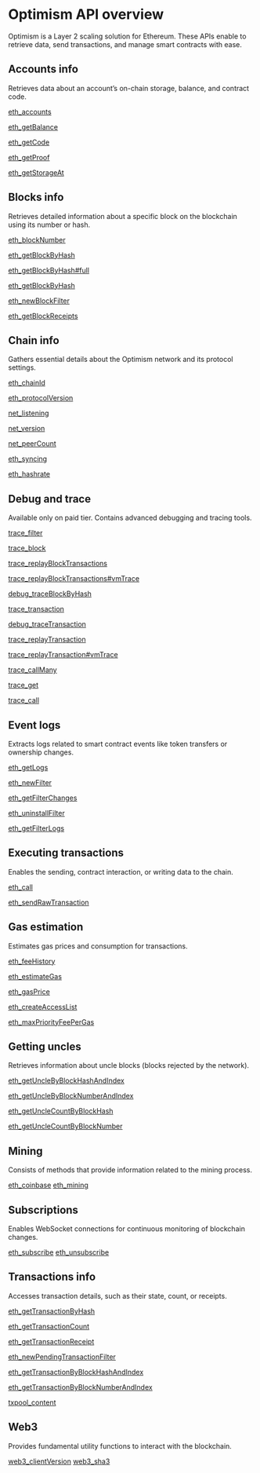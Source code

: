 # Optimism API overview

Optimism is a Layer 2 scaling solution for Ethereum. These APIs enable to retrieve data, send transactions, and manage smart contracts with ease.

## Accounts info

Retrieves data about an account’s on-chain storage, balance, and contract code.

[eth_accounts](/ethereum-api/accountinfo/eth_accounts)

[eth_getBalance](/ethereum-api/accountinfo/eth_getBalance)

[eth_getCode](/ethereum-api/accountinfo/eth_getCode)

[eth_getProof](/ethereum-api/accountinfo/eth_getProof)

[eth_getStorageAt](/ethereum-api/accountinfo/eth_getStorageAt)

## Blocks info

Retrieves detailed information about a specific block on the blockchain using its number or hash.

[eth_blockNumber](/ethereum-api/blocksinfo/eth_getStorageAt)

[eth_getBlockByHash](/ethereum-api/blocksinfo/eth_getBlockByHash)

[eth_getBlockByHash#full](/ethereum-api/blocksinfo/eth_getBlockByHashfull)

[eth_getBlockByHash](/ethereum-api/blocksinfo/eth_getBlockByHash)

[eth_newBlockFilter](/ethereum-api/blocksinfo/eth_newBlockFilter)

[eth_getBlockReceipts](/ethereum-api/blocksinfo/eth_getBlockReceipts)

## Chain info

Gathers essential details about the Optimism network and its protocol settings.

[eth_chainId](/ethereum-api/chaininfo/eth_chainId)

[eth_protocolVersion](/ethereum-api/chaininfo/eth_protocolVersion)

[net_listening](/ethereum-api/chaininfo/net_listening)

[net_version](/ethereum-api/chaininfo/net_version)

[net_peerCount](/ethereum-api/chaininfo/net_peerCount)

[eth_syncing](/ethereum-api/chaininfo/eth_syncing)

[eth_hashrate](/ethereum-api/chaininfo/eth_hashrate)

## Debug and trace

Available only on paid tier. Contains advanced debugging and tracing tools.

[trace_filter](/ethereum-api/debugandtrace/trace_filter)

[trace_block](/ethereum-api/debugandtrace/trace_block)

[trace_replayBlockTransactions](/ethereum-api/debugandtrace/trace_replayBlockTransactions)

[trace_replayBlockTransactions#vmTrace](/ethereum-api/debugandtrace/trace_replayBlockTransactionsvmTrace)

[debug_traceBlockByHash](/ethereum-api/debugandtrace/debug_traceBlockByHash)

[trace_transaction](/ethereum-api/debugandtrace/trace_transaction)

[debug_traceTransaction](/ethereum-api/debugandtrace/debug_traceTransaction)

[trace_replayTransaction](/ethereum-api/debugandtrace/trace_replayTransaction)

[trace_replayTransaction#vmTrace](/ethereum-api/debugandtrace/trace_replayTransactionvmTrace)

[trace_callMany](/ethereum-api/debugandtrace/trace_callMany)

[trace_get](/ethereum-api/debugandtrace/trace_get)

[trace_call](/ethereum-api/debugandtrace/trace_call)

## Event logs

Extracts logs related to smart contract events like token transfers or ownership changes.

[eth_getLogs](/ethereum-api/eventlogs/eth_getLogs)

[eth_newFilter](/ethereum-api/eventlogs/eth_newFilter)

[eth_getFilterChanges](/ethereum-api/eventlogs/eth_getFilterChanges)

[eth_uninstallFilter](/ethereum-api/eventlogs/eth_uninstallFilter)

[eth_getFilterLogs](/ethereum-api/eventlogs/eth_getFilterLogs)

## Executing transactions

Enables the sending, contract interaction, or writing data to the chain.

[eth_call](/ethereum-api/executingtransactions/eth_call)

[eth_sendRawTransaction](/ethereum-api/executingtransactions/eth_sendRawTransaction)

## Gas estimation

Estimates gas prices and consumption for transactions.

[eth_feeHistory](/ethereum-api/gasestimation/eth_feeHistory)

[eth_estimateGas](/ethereum-api/gasestimation/eth_estimateGas)

[eth_gasPrice](/ethereum-api/gasestimation/eth_gasPrice)

[eth_createAccessList](/ethereum-api/gasestimation/eth_createAccessList)

[eth_maxPriorityFeePerGas](/ethereum-api/gasestimation/eth_maxPriorityFeePerGas)

## Getting uncles

Retrieves information about uncle blocks (blocks rejected by the network).

[eth_getUncleByBlockHashAndIndex](/ethereum-api/gettinguncles/eth_getUncleByBlockHashAndIndex)

[eth_getUncleByBlockNumberAndIndex](/ethereum-api/gettinguncles/eth_getUncleByBlockNumberAndIndex)

[eth_getUncleCountByBlockHash](/ethereum-api/gettinguncles/eth_getUncleCountByBlockHash)

[eth_getUncleCountByBlockNumber](/ethereum-api/gettinguncles/eth_getUncleCountByBlockNumber)

## Mining

Consists of methods that provide information related to the mining process.

[eth_coinbase](/ethereum-api/mining/eth_coinbase)
[eth_mining](/ethereum-api/mining/eth_mining)

## Subscriptions

Enables WebSocket connections for continuous monitoring of blockchain changes.

[eth_subscribe](/ethereum-api/subscriptions/eth_subscribe)
[eth_unsubscribe](/ethereum-api/subscriptions/eth_unsubscribe)

## Transactions info

Accesses transaction details, such as their state, count, or receipts.

[eth_getTransactionByHash](/ethereum-api/transactionsinfo/eth_getTransactionByHash)

[eth_getTransactionCount](/ethereum-api/transactionsinfo/eth_getTransactionCount)

[eth_getTransactionReceipt](/ethereum-api/transactionsinfo/eth_getTransactionReceipt)

[eth_newPendingTransactionFilter](/ethereum-api/transactionsinfo/eth_newPendingTransactionFilter)

[eth_getTransactionByBlockHashAndIndex](/ethereum-api/transactionsinfo/eth_getTransactionByBlockHashAndIndex)

[eth_getTransactionByBlockNumberAndIndex](/ethereum-api/transactionsinfo/eth_getTransactionByBlockNumberAndIndex)

[txpool_content](/ethereum-api/transactionsinfo/txpool_content)

## Web3

Provides fundamental utility functions to interact with the blockchain.

[web3_clientVersion](/ethereum-api/web3/web3_clientVersion)
[web3_sha3](/ethereum-api/web3/web3_sha3)